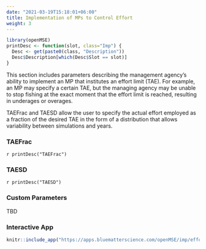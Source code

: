 ```yaml
---
date: "2021-03-19T15:18:01+06:00"
title: Implementation of MPs to Control Effort
weight: 3
---
```


```r
library(openMSE)
printDesc <- function(slot, class="Imp") {
  Desc <- get(paste0(class, "Description"))
  Desc$Description[which(Desc$Slot == slot)]
}
```

This section includes parameters describing the management agency's ability to implement an MP that institutes an effort limit (TAE). For example, an MP may specify a certain TAE, but the managing agency may be unable to stop fishing at the exact moment that the effort limit is reached, resulting in underages or overages. 

TAEFrac and TAESD allow the user to specify the actual effort employed as a fraction of the desired TAE in the form of a distribution that allows variability between simulations and years. 

### TAEFrac
`r printDesc("TAEFrac")` 

### TAESD 
`r printDesc("TAESD")`
 

### Custom Parameters
TBD

### Interactive App 

```r
knitr::include_app("https://apps.bluematterscience.com/openMSE/imp/effort",height="750px") 
```

